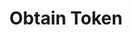 ---
title: 'Obtain Token'
description: 'With this you can obtain token after registration'
openapi: 'POST /auth/obtain-token'
---